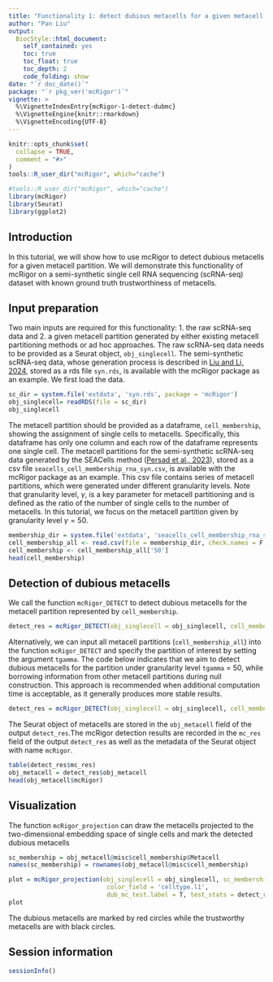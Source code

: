 ```yaml
---
title: "Functionality 1: detect dubious metacells for a given metacell partition"
author: "Pan Liu"
output: 
  BiocStyle::html_document:
    self_contained: yes
    toc: true
    toc_float: true
    toc_depth: 2
    code_folding: show
date: "`r doc_date()`"
package: "`r pkg_ver('mcRigor')`"
vignette: >
  %\VignetteIndexEntry{mcRigor-1-detect-dubmc}
  %\VignetteEngine{knitr::rmarkdown}
  %\VignetteEncoding{UTF-8}  
---
```


```r
knitr::opts_chunk$set(
  collapse = TRUE,
  comment = "#>"
)
tools::R_user_dir("mcRigor", which="cache")
```

```r
#tools::R_user_dir("mcRigor", which="cache")
library(mcRigor)
library(Seurat)
library(ggplot2)
```

## Introduction

In this tutorial, we will show how to use mcRigor to detect dubious metacells for a given metacell partition. We will demonstrate this functionality of mcRigor on a semi-synthetic single cell RNA sequencing (scRNA-seq) dataset with known ground truth trustworthiness of metacells.

## Input preparation

Two main inputs are required for this functionality: 1. the raw scRNA-seq data and 2. a given metacell partition generated by either existing metacell partitioning methods or ad hoc approaches. The raw scRNA-seq data needs to be provided as a Seurat object, `obj_singlecell`. The semi-synthetic scRNA-seq data, whose generation process is described in [Liu and Li, 2024](https://www.biorxiv.org/content/10.1101/2024.10.30.621093v2), stored as a rds file `syn.rds`, is available with the mcRigor package as an example. We first load the data.

```r
sc_dir = system.file('extdata', 'syn.rds', package = 'mcRigor')
obj_singlecell= readRDS(file = sc_dir)
obj_singlecell
```

The metacell partition should be provided as a dataframe, `cell_membership`, showing the assignment of single cells to metacells. Specifically, this dataframe has only one column and each row of the dataframe represents one single cell. The metacell partitions for the semi-synthetic scRNA-seq data generated by the SEACells method ([Persad et al., 2023](https://www.nature.com/articles/s41587-023-01716-9)), stored as a csv file `seacells_cell_membership_rna_syn.csv`, is available with the mcRigor package as an example. This csv file contains series of metacell partitions, which were generated under different granularity levels. Note that granularity level, $\gamma$, is a key parameter for metacell partitioning and is defined as the ratio of the number of single cells to the number of metacells. In this tutorial, we focus on the metacell partition given by granularity level $\gamma = 50$. 

```r
membership_dir = system.file('extdata', 'seacells_cell_membership_rna_syn.csv', package = 'mcRigor')
cell_membership_all <- read.csv(file = membership_dir, check.names = F, row.names = 1)
cell_membership <- cell_membership_all['50']
head(cell_membership)
```


## Detection of dubious metacells

We call the function `mcRigor_DETECT` to detect dubious metacells for the metacell partition represented by `cell_membership`.

```r
detect_res = mcRigor_DETECT(obj_singlecell = obj_singlecell, cell_membership = cell_membership)
```

Alternatively, we can input all metacell partitions (`cell_membership_all`) into the function `mcRigor_DETECT` and specify the partition of interest by setting the argument `tgamma`. The code below indicates that we aim to detect dubious metacells for the partition under granularity level `tgamma` = 50, while borrowing information from other metacell partitions during null construction. This approach is recommended when additional computation time is acceptable, as it generally produces more stable results.

```r
detect_res = mcRigor_DETECT(obj_singlecell = obj_singlecell, cell_membership = cell_membership_all, tgamma = 50)
```

The Seurat object of metacells are stored in the `obj_metacell` field of the output `detect_res`.The mcRigor detection results are recorded in the `mc_res` field of the output `detect_res` as well as the metadata of the Seurat object with name `mcRigor`.

```r
table(detect_res$mc_res)
obj_metacell = detect_res$obj_metacell
head(obj_metacell$mcRigor)
```

## Visualization

The function `mcRigor_projection` can draw the metacells projected to the two-dimensional embedding space of single cells and mark the detected dubious metacells

```r
sc_membership = obj_metacell@misc$cell_membership$Metacell
names(sc_membership) = rownames(obj_metacell@misc$cell_membership)

plot = mcRigor_projection(obj_singlecell = obj_singlecell, sc_membership = sc_membership,
                           color_field = 'celltype.l1',
                           dub_mc_test.label = T, test_stats = detect_res$TabMC, Thre = detect_res$thre)
plot
```

The dubious metacells are marked by red circles while the trustworthy metacells are with black circles.



## Session information

```r
sessionInfo()
```
